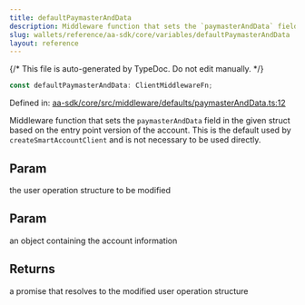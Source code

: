 ```yaml
---
title: defaultPaymasterAndData
description: Middleware function that sets the `paymasterAndData` field in the given struct based on the entry point version of the account. This is the default used by `createSmartAccountClient` and is not necessary to be used directly.
slug: wallets/reference/aa-sdk/core/variables/defaultPaymasterAndData
layout: reference
---
```


{/* This file is auto-generated by TypeDoc. Do not edit manually. */}

```ts
const defaultPaymasterAndData: ClientMiddlewareFn;
```

Defined in: [aa-sdk/core/src/middleware/defaults/paymasterAndData.ts:12](https://github.com/alchemyplatform/aa-sdk/blob/ad165355d980f9a16dd388088895bfc851df8656/aa-sdk/core/src/middleware/defaults/paymasterAndData.ts#L12)

Middleware function that sets the `paymasterAndData` field in the given struct based on the entry point version of the account.
This is the default used by `createSmartAccountClient` and is not necessary to be used directly.

## Param

the user operation structure to be modified

## Param

an object containing the account information

## Returns

a promise that resolves to the modified user operation structure
